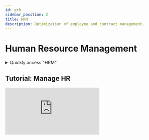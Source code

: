 ```yaml
---
id: grh
sidebar_position: 2
title: HRM
description: Optimization of employee and contract management.
---
```

 

# <i class="fas fa-users"></i> Human Resource Management

<details>
  <summary>Quickly access "HRM"</summary>

  To quickly access the "HRM" section, simply enter a search keyword in the search bar to find the section without manually navigating through the menus.

  Here is a *[list](/docs/act/controle/search)* – not exhaustive – of supported search keywords.
</details>

## Tutorial: Manage HR
<div className={styles.ytbFrame}>
<iframe
  src="https://www.youtube.com/embed/KAKnJ42iaKg"
  title="Logging into PGS"
  frameborder="0"
  allow="accelerometer; autoplay; clipboard-write; encrypted-media; gyroscope; picture-in-picture"
  allowfullscreen>
</iframe>
</div>
